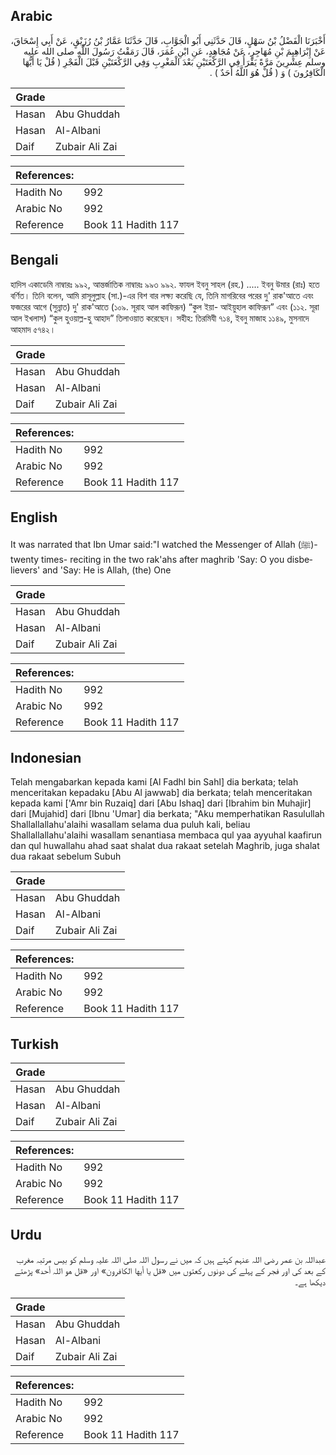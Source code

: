 ## Arabic


<div dir="rtl" lang="ar" style={{fontSize:'larger',backgroundColor:'#f8f9fa',padding:20}}>
أَخْبَرَنَا الْفَضْلُ بْنُ سَهْلٍ، قَالَ حَدَّثَنِي أَبُو الْجَوَّابِ، قَالَ حَدَّثَنَا عَمَّارُ بْنُ رُزَيْقٍ، عَنْ أَبِي إِسْحَاقَ، عَنْ إِبْرَاهِيِمَ بْنِ مُهَاجِرٍ، عَنْ مُجَاهِدٍ، عَنِ ابْنِ عُمَرَ، قَالَ رَمَقْتُ رَسُولَ اللَّهِ صلى الله عليه وسلم عِشْرِينَ مَرَّةً يَقْرَأُ فِي الرَّكْعَتَيْنِ بَعْدَ الْمَغْرِبِ وَفِي الرَّكْعَتَيْنِ قَبْلَ الْفَجْرِ ‏(‏ قُلْ يَا أَيُّهَا الْكَافِرُونَ ‏)‏ وَ ‏(‏ قُلْ هُوَ اللَّهُ أَحَدٌ ‏)‏ ‏.‏
</div>
<div style={{backgroundColor:'#f8f9fa',padding:20, marginBottom: 10}}><table> <thead> <tr> <th>Grade</th> <th></th> </tr> </thead> <tbody> <tr><td>Hasan</td><td>Abu Ghuddah</td></tr><tr><td>Hasan</td><td>Al-Albani</td></tr><tr><td>Daif</td><td>Zubair Ali Zai</td></tr></tbody></table><table> <thead> <tr> <th>References:</th> <th></th> </tr> </thead> <tbody><tr><td>Hadith No</td><td>992</td></tr><tr><td>Arabic No</td><td>992</td></tr><tr><td>Reference</td><td>Book 11 Hadith 117</td></tr></tbody></table></div>

## Bengali


<div dir="ltr" lang="bn" style={{fontSize:'larger',backgroundColor:'#f8f9fa',padding:20}}>
হাদিস একাডেমি নাম্বারঃ ৯৯২, আন্তর্জাতিক নাম্বারঃ ৯৯৩ ৯৯২. ফাযল ইবনু সাহল (রহ.) ..... ইবনু উমার (রাঃ) হতে বর্ণিত। তিনি বলেন, আমি রাসূলুল্লাহ (সা.)-এর বিশ বার লক্ষ্য করেছি যে, তিনি মাগরিবের পরের দু' রাক'আতে এবং ফজরের আগে (সুন্নাত) দু' রাক'আতে (১০৯. সূরাহ আল কাফিরূন) “কুল ইয়া- আইয়ুহাল কাফিরূন” এবং (১১২. সূরা আল ইখলাস) “কুল হুওয়াল্ল-হু আহাদ” তিলাওয়াত করেছেন। সহীহ: তিরমিযী ৭১৪, ইবনু মাজাহ ১১৪৯, মুসনাদে আহমাদ ৫৭৪২।
</div>
<div style={{backgroundColor:'#f8f9fa',padding:20, marginBottom: 10}}><table> <thead> <tr> <th>Grade</th> <th></th> </tr> </thead> <tbody> <tr><td>Hasan</td><td>Abu Ghuddah</td></tr><tr><td>Hasan</td><td>Al-Albani</td></tr><tr><td>Daif</td><td>Zubair Ali Zai</td></tr></tbody></table><table> <thead> <tr> <th>References:</th> <th></th> </tr> </thead> <tbody><tr><td>Hadith No</td><td>992</td></tr><tr><td>Arabic No</td><td>992</td></tr><tr><td>Reference</td><td>Book 11 Hadith 117</td></tr></tbody></table></div>

## English


<div dir="ltr" lang="en" style={{fontSize:'larger',backgroundColor:'#f8f9fa',padding:20}}>
It was narrated that Ibn Umar said:"I watched the Messenger of Allah (ﷺ)- twenty times- reciting in the two rak'ahs after maghrib 'Say: O you disbelievers' and 'Say: He is Allah, (the) One
</div>
<div style={{backgroundColor:'#f8f9fa',padding:20, marginBottom: 10}}><table> <thead> <tr> <th>Grade</th> <th></th> </tr> </thead> <tbody> <tr><td>Hasan</td><td>Abu Ghuddah</td></tr><tr><td>Hasan</td><td>Al-Albani</td></tr><tr><td>Daif</td><td>Zubair Ali Zai</td></tr></tbody></table><table> <thead> <tr> <th>References:</th> <th></th> </tr> </thead> <tbody><tr><td>Hadith No</td><td>992</td></tr><tr><td>Arabic No</td><td>992</td></tr><tr><td>Reference</td><td>Book 11 Hadith 117</td></tr></tbody></table></div>

## Indonesian


<div dir="ltr" lang="id" style={{fontSize:'larger',backgroundColor:'#f8f9fa',padding:20}}>
Telah mengabarkan kepada kami [Al Fadhl bin Sahl] dia berkata; telah menceritakan kepadaku [Abu Al jawwab] dia berkata; telah menceritakan kepada kami ['Amr bin Ruzaiq] dari [Abu Ishaq] dari [Ibrahim bin Muhajir] dari [Mujahid] dari [Ibnu 'Umar] dia berkata; "Aku memperhatikan Rasulullah Shallallallahu'alaihi wasallam selama dua puluh kali, beliau Shallallallahu'alaihi wasallam senantiasa membaca qul yaa ayyuhal kaafirun dan qul huwallahu ahad saat shalat dua rakaat setelah Maghrib, juga shalat dua rakaat sebelum Subuh
</div>
<div style={{backgroundColor:'#f8f9fa',padding:20, marginBottom: 10}}><table> <thead> <tr> <th>Grade</th> <th></th> </tr> </thead> <tbody> <tr><td>Hasan</td><td>Abu Ghuddah</td></tr><tr><td>Hasan</td><td>Al-Albani</td></tr><tr><td>Daif</td><td>Zubair Ali Zai</td></tr></tbody></table><table> <thead> <tr> <th>References:</th> <th></th> </tr> </thead> <tbody><tr><td>Hadith No</td><td>992</td></tr><tr><td>Arabic No</td><td>992</td></tr><tr><td>Reference</td><td>Book 11 Hadith 117</td></tr></tbody></table></div>

## Turkish


<div dir="ltr" lang="tr" style={{fontSize:'larger',backgroundColor:'#f8f9fa',padding:20}}>

</div>
<div style={{backgroundColor:'#f8f9fa',padding:20, marginBottom: 10}}><table> <thead> <tr> <th>Grade</th> <th></th> </tr> </thead> <tbody> <tr><td>Hasan</td><td>Abu Ghuddah</td></tr><tr><td>Hasan</td><td>Al-Albani</td></tr><tr><td>Daif</td><td>Zubair Ali Zai</td></tr></tbody></table><table> <thead> <tr> <th>References:</th> <th></th> </tr> </thead> <tbody><tr><td>Hadith No</td><td>992</td></tr><tr><td>Arabic No</td><td>992</td></tr><tr><td>Reference</td><td>Book 11 Hadith 117</td></tr></tbody></table></div>

## Urdu


<div dir="rtl" lang="ur" style={{fontSize:'larger',backgroundColor:'#f8f9fa',padding:20}}>
عبداللہ بن عمر رضی اللہ عنہم کہتے ہیں کہ میں نے رسول اللہ صلی اللہ علیہ وسلم کو بیس مرتبہ مغرب کے بعد کی اور فجر کے پہلے کی دونوں رکعتوں میں «قل يا أيها الكافرون» اور «قل هو اللہ أحد‏» پڑھتے دیکھا ہے۔
</div>
<div style={{backgroundColor:'#f8f9fa',padding:20, marginBottom: 10}}><table> <thead> <tr> <th>Grade</th> <th></th> </tr> </thead> <tbody> <tr><td>Hasan</td><td>Abu Ghuddah</td></tr><tr><td>Hasan</td><td>Al-Albani</td></tr><tr><td>Daif</td><td>Zubair Ali Zai</td></tr></tbody></table><table> <thead> <tr> <th>References:</th> <th></th> </tr> </thead> <tbody><tr><td>Hadith No</td><td>992</td></tr><tr><td>Arabic No</td><td>992</td></tr><tr><td>Reference</td><td>Book 11 Hadith 117</td></tr></tbody></table></div>